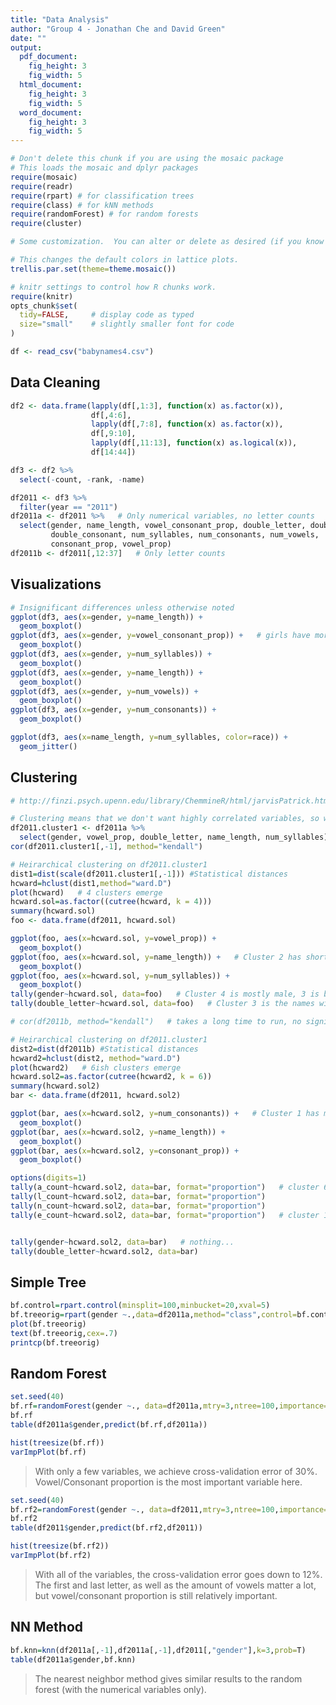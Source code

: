 ```yaml
---
title: "Data Analysis"
author: "Group 4 - Jonathan Che and David Green"
date: ""
output: 
  pdf_document:
    fig_height: 3
    fig_width: 5
  html_document:
    fig_height: 3
    fig_width: 5
  word_document:
    fig_height: 3
    fig_width: 5
---
```



```r
# Don't delete this chunk if you are using the mosaic package
# This loads the mosaic and dplyr packages
require(mosaic)
require(readr)
require(rpart) # for classification trees
require(class) # for kNN methods
require(randomForest) # for random forests
require(cluster)
```

```r
# Some customization.  You can alter or delete as desired (if you know what you are doing).

# This changes the default colors in lattice plots.
trellis.par.set(theme=theme.mosaic())  

# knitr settings to control how R chunks work.
require(knitr)
opts_chunk$set(
  tidy=FALSE,     # display code as typed
  size="small"    # slightly smaller font for code
)
```

```r
df <- read_csv("babynames4.csv")
```

## Data Cleaning

```r
df2 <- data.frame(lapply(df[,1:3], function(x) as.factor(x)),
                  df[,4:6],
                  lapply(df[,7:8], function(x) as.factor(x)),
                  df[,9:10],
                  lapply(df[,11:13], function(x) as.logical(x)),
                  df[14:44])

df3 <- df2 %>%
  select(-count, -rank, -name)

df2011 <- df3 %>%
  filter(year == "2011")
df2011a <- df2011 %>%   # Only numerical variables, no letter counts
  select(gender, name_length, vowel_consonant_prop, double_letter, double_vowel, 
         double_consonant, num_syllables, num_consonants, num_vowels,
         consonant_prop, vowel_prop)
df2011b <- df2011[,12:37]   # Only letter counts
```

## Visualizations

```r
# Insignificant differences unless otherwise noted
ggplot(df3, aes(x=gender, y=name_length)) +
  geom_boxplot()
ggplot(df3, aes(x=gender, y=vowel_consonant_prop)) +   # girls have more vowels/consonant
  geom_boxplot()
ggplot(df3, aes(x=gender, y=num_syllables)) +
  geom_boxplot()
ggplot(df3, aes(x=gender, y=name_length)) +
  geom_boxplot()
ggplot(df3, aes(x=gender, y=num_vowels)) +
  geom_boxplot()
ggplot(df3, aes(x=gender, y=num_consonants)) +
  geom_boxplot()

ggplot(df3, aes(x=name_length, y=num_syllables, color=race)) +
  geom_jitter()
```


## Clustering

```r
# http://finzi.psych.upenn.edu/library/ChemmineR/html/jarvisPatrick.html

# Clustering means that we don't want highly correlated variables, so we check correlations first
df2011.cluster1 <- df2011a %>%
  select(gender, vowel_prop, double_letter, name_length, num_syllables)
cor(df2011.cluster1[,-1], method="kendall")

# Heirarchical clustering on df2011.cluster1
dist1=dist(scale(df2011.cluster1[,-1])) #Statistical distances
hcward=hclust(dist1,method="ward.D") 
plot(hcward)   # 4 clusters emerge
hcward.sol=as.factor((cutree(hcward, k = 4)))
summary(hcward.sol)
foo <- data.frame(df2011, hcward.sol)

ggplot(foo, aes(x=hcward.sol, y=vowel_prop)) +
  geom_boxplot()
ggplot(foo, aes(x=hcward.sol, y=name_length)) +   # Cluster 2 has shorter names
  geom_boxplot()
ggplot(foo, aes(x=hcward.sol, y=num_syllables)) +
  geom_boxplot()
tally(gender~hcward.sol, data=foo)   # Cluster 4 is mostly male, 3 is balanced, 1&3 mostly female
tally(double_letter~hcward.sol, data=foo)   # Cluster 3 is the names with double letters
```

```r
# cor(df2011b, method="kendall")   # takes a long time to run, no significant correlations

# Heirarchical clustering on df2011.cluster1
dist2=dist(df2011b) #Statistical distances
hcward2=hclust(dist2, method="ward.D") 
plot(hcward2)   # 6ish clusters emerge
hcward.sol2=as.factor(cutree(hcward2, k = 6))
summary(hcward.sol2)
bar <- data.frame(df2011, hcward.sol2)

ggplot(bar, aes(x=hcward.sol2, y=num_consonants)) +   # Cluster 1 has more consonants, cluster 6 has fewer
  geom_boxplot()
ggplot(bar, aes(x=hcward.sol2, y=name_length)) +
  geom_boxplot()
ggplot(bar, aes(x=hcward.sol2, y=consonant_prop)) +
  geom_boxplot()

options(digits=1)
tally(a_count~hcward.sol2, data=bar, format="proportion")   # cluster 6 has more a
tally(l_count~hcward.sol2, data=bar, format="proportion")
tally(n_count~hcward.sol2, data=bar, format="proportion")
tally(e_count~hcward.sol2, data=bar, format="proportion")   # cluster 1 has more e


tally(gender~hcward.sol2, data=bar)   # nothing...
tally(double_letter~hcward.sol2, data=bar)   
```

## Simple Tree

```r
bf.control=rpart.control(minsplit=100,minbucket=20,xval=5)
bf.treeorig=rpart(gender ~.,data=df2011a,method="class",control=bf.control)
plot(bf.treeorig)
text(bf.treeorig,cex=.7)
printcp(bf.treeorig)
```

## Random Forest

```r
set.seed(40)
bf.rf=randomForest(gender ~., data=df2011a,mtry=3,ntree=100,importance=T,proximity=T)
bf.rf
table(df2011a$gender,predict(bf.rf,df2011a))

hist(treesize(bf.rf))
varImpPlot(bf.rf)
```

> With only a few variables, we achieve cross-validation error of 30%. Vowel/Consonant proportion is the most important variable here.

```r
set.seed(40)
bf.rf2=randomForest(gender ~., data=df2011,mtry=3,ntree=100,importance=T,proximity=T)
bf.rf2
table(df2011$gender,predict(bf.rf2,df2011))

hist(treesize(bf.rf2))
varImpPlot(bf.rf2)
```

> With all of the variables, the cross-validation error goes down to 12%. The first and last letter, as well as the amount of vowels matter a lot, but vowel/consonant proportion is still relatively important.

## NN Method

```r
bf.knn=knn(df2011a[,-1],df2011a[,-1],df2011[,"gender"],k=3,prob=T)
table(df2011a$gender,bf.knn)
```

> The nearest neighbor method gives similar results to the random forest (with the numerical variables only).


